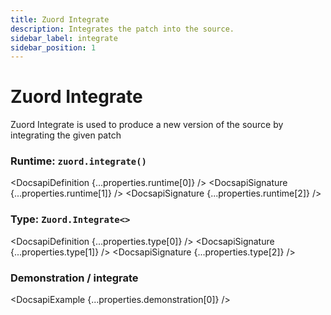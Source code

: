 ```yaml
---
title: Zuord Integrate
description: Integrates the patch into the source.
sidebar_label: integrate
sidebar_position: 1
---
```



# Zuord Integrate

Zuord Integrate is used to produce a new version of the source by integrating the given patch

### Runtime: ```zuord.integrate()```

<DocsapiDefinition {...properties.runtime[0]} />
<DocsapiSignature {...properties.runtime[1]} />
<DocsapiSignature {...properties.runtime[2]} />


### Type: ```Zuord.Integrate<>```

<DocsapiDefinition {...properties.type[0]} />
<DocsapiSignature {...properties.type[1]} />
<DocsapiSignature {...properties.type[2]} />

### Demonstration / integrate

<DocsapiExample {...properties.demonstration[0]} />